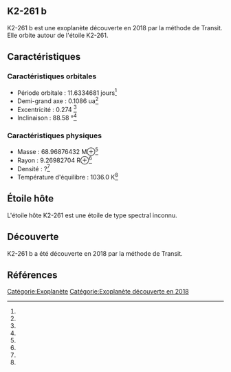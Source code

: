 == K2-261 b ==

{{Infobox Exoplanète
| nom = K2-261 b
| image = 
| légende = 
| étoile = K2-261
| constellation = 
| ascension_droite = 
| déclinaison = 
| distance = ?
| type_spectral = ?
| masse = 68.96876432 M⊕<ref></ref>
| rayon = 9.26982704 R⊕<ref></ref>
| densité = ?<ref></ref>
| gravité = ?<ref></ref>
| température = 1036.0 K<ref></ref>
| période = 11.6334681 j<ref></ref>
| demi_grand_axe = 0.1086 ua<ref></ref>
| excentricité = 0.274 <ref></ref>
| inclinaison = 88.58 °<ref></ref>
| méthode_découverte = Transit
| date_découverte = 2018
| statut = Confirmée
}}

K2-261 b est une exoplanète découverte en 2018 par la méthode de Transit. Elle orbite autour de l'étoile K2-261.

== Caractéristiques ==

=== Caractéristiques orbitales ===
* Période orbitale : 11.6334681 jours<ref></ref>
* Demi-grand axe : 0.1086 ua<ref></ref>
* Excentricité : 0.274 <ref></ref>
* Inclinaison : 88.58 °<ref></ref>

=== Caractéristiques physiques ===
* Masse : 68.96876432 M⊕<ref></ref>
* Rayon : 9.26982704 R⊕<ref></ref>
* Densité : ?<ref></ref>
* Température d'équilibre : 1036.0 K<ref></ref>

== Étoile hôte ==

{{Infobox Étoile
| nom = K2-261
| image = 
| légende = 
| constellation = 
| ascension_droite = 
| déclinaison = 
| distance = ?
| type_spectral = ?
| magnitude_absolue = 
| magnitude_apparente = 
| masse = ?<ref></ref>
| rayon = ?<ref></ref>
| température = ?<ref></ref>
| métallicité = ?<ref></ref>
| âge = ?<ref></ref>
}}

L'étoile hôte K2-261 est une étoile de type spectral inconnu.

== Découverte ==

K2-261 b a été découverte en 2018 par la méthode de Transit.

== Références ==
<references />

[[Catégorie:Exoplanète]]
[[Catégorie:Exoplanète découverte en 2018]]
